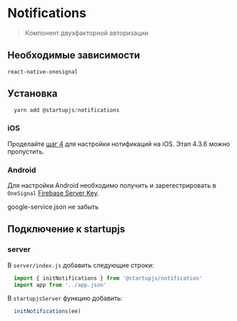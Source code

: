 
# Notifications
> Компонент двухфакторной авторизации

## Необходимые зависимости
  `react-native-onesignal`

## Уcтановка

```js
  yarn add @startupjs/notifications
```

### iOS
  Проделайте [шаг 4](https://documentation.onesignal.com/docs/react-native-sdk-setup#step-4---install-for-ios-using-cocoapods-for-ios-apps) для настройки нотификаций на iOS.
  Этап 4.3.6 можно пропустить.

### Android
  Для настройки Android необходимо получить и зарегестрировать в `OneSignal` [Firebase Server Key](https://documentation.onesignal.com/docs/generate-a-google-server-api-key).

  google-service.json не забыть

## Подключение к startupjs

### server

В `server/index.js` добавить следующие строки:
```js
  import { initNotifications } from '@startupjs/notification'
  import app from '../app.json'
```

В `startupjsServer` функцию добавить:
```js
  initNotifications(ee)
```


